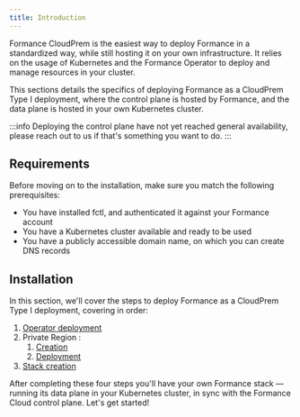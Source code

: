 ```yaml
---
title: Introduction
---
```


Formance CloudPrem is the easiest way to deploy Formance in a standardized way, while still hosting it on your own infrastructure. It relies on the usage of Kubernetes and the Formance Operator to deploy and manage resources in your cluster.

This sections details the specifics of deploying Formance as a CloudPrem Type I deployment, where the control plane is hosted by Formance, and the data plane is hosted in your own Kubernetes cluster.

:::info
Deploying the control plane have not yet reached general availability, please reach out to us if that's something you want to do.
:::

## Requirements

Before moving on to the installation, make sure you match the following prerequisites:

* You have installed fctl, and authenticated it against your Formance account
* You have a Kubernetes cluster available and ready to be used
* You have a publicly accessible domain name, on which you can create DNS records

<!-- ## Architecture

Formance cloud containers (control plane)
Your private region (data plane)
Your stacks

-->

## Installation

In this section, we'll cover the steps to deploy Formance as a CloudPrem Type I deployment, covering in order:

1. [Operator deployment](/next/operator/installation/requirements)
2. Private Region :
    1. [Creation](/next/deployment/cloudprem/private-regions)
    2. [Deployment](/next/deployment/cloudprem/agent)
3. [Stack creation](/next/deployment/cloudprem/usage)

After completing these four steps you'll have your own Formance stack — running its data plane in your Kubernetes cluster, in sync with the Formance Cloud control plane. Let's get started!
